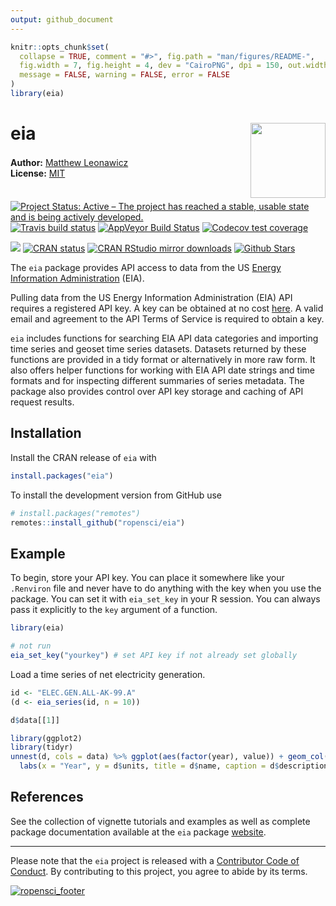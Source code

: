 ```yaml
---
output: github_document
---
```


<!-- README.md is generated from README.Rmd. Please edit that file -->

```r
knitr::opts_chunk$set(
  collapse = TRUE, comment = "#>", fig.path = "man/figures/README-", 
  fig.width = 7, fig.height = 4, dev = "CairoPNG", dpi = 150, out.width = "100%",
  message = FALSE, warning = FALSE, error = FALSE
)
library(eia)
```
# eia <img src="man/figures/logo.png" style="margin-left:10px;margin-bottom:5px;" width="120" align="right">
**Author:** [Matthew Leonawicz](https://github.com/leonawicz) <a href="https://orcid.org/0000-0001-9452-2771" target="orcid.widget">
<image class="orcid" src="https://members.orcid.org/sites/default/files/vector_iD_icon.svg" height="16"></a>
<br/>
**License:** [MIT](https://opensource.org/licenses/MIT)<br/>

[![Project Status: Active – The project has reached a stable, usable state and is being actively developed.](http://www.repostatus.org/badges/latest/active.svg)](http://www.repostatus.org/#active)
[![Travis build status](https://travis-ci.org/ropensci/eia.svg?branch=master)](https://travis-ci.org/ropensci/eia)
[![AppVeyor Build Status](https://ci.appveyor.com/api/projects/status/github/ropensci/eia?branch=master&svg=true)](https://ci.appveyor.com/project/leonawicz/eia)
[![Codecov test coverage](https://codecov.io/gh/ropensci/eia/branch/master/graph/badge.svg)](https://codecov.io/gh/ropensci/eia?branch=master)

[![](https://badges.ropensci.org/342_status.svg)](https://github.com/ropensci/onboarding/issues/342)
[![CRAN status](http://www.r-pkg.org/badges/version/eia)](https://cran.r-project.org/package=eia)
[![CRAN RStudio mirror downloads](http://cranlogs.r-pkg.org/badges/eia)](https://cran.r-project.org/package=eia)
[![Github Stars](https://img.shields.io/github/stars/ropensci/eia.svg?style=social&label=Github)](https://github.com/ropensci/eia)

The `eia` package provides API access to data from the US [Energy Information Administration](https://www.eia.gov/) (EIA).

Pulling data from the US Energy Information Administration (EIA) API requires a registered API key. A key can be obtained at no cost [here](https://www.eia.gov/opendata/register.php). A valid email and agreement to the API Terms of Service is required to obtain a key.

`eia` includes functions for searching EIA API data categories and importing time series and geoset time series datasets. Datasets returned by these functions are provided in a tidy format or alternatively in more raw form. It also offers helper functions for working with EIA API date strings and time formats and for inspecting different summaries of series metadata. The package also provides control over API key storage and caching of API request results.

## Installation

Install the CRAN release of `eia` with

``` r
install.packages("eia")
```

To install the development version from GitHub use

``` r
# install.packages("remotes")
remotes::install_github("ropensci/eia")
```

## Example

To begin, store your API key. You can place it somewhere like your `.Renviron` file and never have to do anything with the key when you use the package. You can set it with `eia_set_key` in your R session. You can always pass it explicitly to the `key` argument of a function.

```r
library(eia)

# not run
eia_set_key("yourkey") # set API key if not already set globally
```

Load a time series of net electricity generation.

```r
id <- "ELEC.GEN.ALL-AK-99.A"
(d <- eia_series(id, n = 10))

d$data[[1]]

library(ggplot2)
library(tidyr)
unnest(d, cols = data) %>% ggplot(aes(factor(year), value)) + geom_col() + 
  labs(x = "Year", y = d$units, title = d$name, caption = d$description)
```

## References

See the collection of vignette tutorials and examples as well as complete package documentation available at the `eia` package [website](https://docs.ropensci.org/eia).

---

Please note that the `eia` project is released with a [Contributor Code of Conduct](https://github.com/ropensci/eia/blob/master/CODE_OF_CONDUCT.md). By contributing to this project, you agree to abide by its terms.

[![ropensci_footer](https://ropensci.org/public_images/ropensci_footer.png)](https://ropensci.org)
